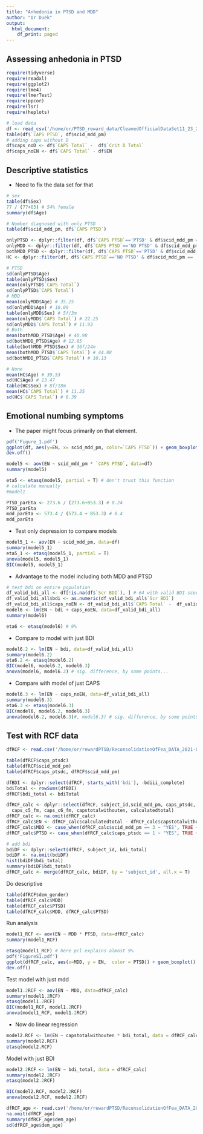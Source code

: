 ```yaml
---
title: "Anhedonia in PTSD and MDD"
author: "Or Duek"
output:
  html_document:
    df_print: paged
---
```


## Assessing anhedonia in PTSD

```r
require(tidyverse)
require(readxl)
require(ggplot2)
require(lme4)
require(lmerTest)
require(ppcor)
require(lsr)
require(heplots)
```

```r
# load data
df <- read_csv('/home/or/PTSD_reward_data/CleanedOfficialDataSet11_23_2020.csv')
table(df$`CAPS PTSD`, df$scid_mdd_pm)
# adding caps without D
df$caps_noD <- df$`CAPS Total` -  df$`Crit D Total`
df$caps_noEN <- df$`CAPS Total` - df$EN
```

## Descriptive statistics
- Need to fix the data set for that

```r
# sex
table(df$Sex)
77 / (77+65) # 54% female
summary(df$Age)
```

```r
# Number diagnosed with only PTSD
table(df$scid_mdd_pm, df$`CAPS PTSD`)

onlyPTSD <- dplyr::filter(df, df$`CAPS PTSD`=='PTSD' & df$scid_mdd_pm == 'No MDD')
onlyMDD <- dplyr::filter(df, df$`CAPS PTSD`=='NO PTSD' & df$scid_mdd_pm == 'Yes MDD')
bothMDD_PTSD <- dplyr::filter(df, df$`CAPS PTSD`=='PTSD' & df$scid_mdd_pm == 'Yes MDD')
HC <- dplyr::filter(df, df$`CAPS PTSD`=='NO PTSD' & df$scid_mdd_pm == 'No MDD')

# PTSD
sd(onlyPTSD$Age)
table(onlyPTSD$Sex)
mean(onlyPTSD$`CAPS Total`)
sd(onlyPTSD$`CAPS Total`)
# MDD
mean(onlyMDD$Age) # 35.25
sd(onlyMDD$Age) # 10.09
table(onlyMDD$Sex) # 5f/3m
mean(onlyMDD$`CAPS Total`) # 22.25
sd(onlyMDD$`CAPS Total`) # 11.93
# Both
mean(bothMDD_PTSD$Age) # 40.98
sd(bothMDD_PTSD$Age) # 12.85
table(bothMDD_PTSD$Sex) # 36f/24m
mean(bothMDD_PTSD$`CAPS Total`) # 44.88
sd(bothMDD_PTSD$`CAPS Total`) # 10.13

# None
mean(HC$Age) # 39.53
sd(HC$Age) # 13.47
table(HC$Sex) # 8f/18m
mean(HC$`CAPS Total`) # 11.25
sd(HC$`CAPS Total`) # 8.39

```
#####################################################################################################
####################################################################################################

## Emotional numbing symptoms 

- The paper might focus primarily on that element.

```r
pdf('Figure_1.pdf')
ggplot(df, aes(y=EN, x= scid_mdd_pm, color=`CAPS PTSD`)) + geom_boxplot() + geom_jitter() + xlab("MDD") + ylab("Emotional Numbing Score") + theme_minimal()
dev.off()
```


```r
model5 <- aov(EN ~ scid_mdd_pm * `CAPS PTSD`, data=df)
summary(model5)

eta5 <- etasq(model5, partial = T) # don't trust this function
# calculate manually
#model1

PTSD_parEta <- 273.6 / (273.6+853.3) # 0.24
PTSD_parEta
mdd_parEta <- 573.4 / (573.4 + 853.3) # 0.4
mdd_parEta
```

- Test only depression to compare models

```r
model5_1 <- aov(EN ~ scid_mdd_pm, data=df)
summary(model5_1)
eta5_1 <- etasq(model5_1, partial = T)
anova(model5, model5_1)
BIC(model5, model5_1)
```
- Advantage to the model including both MDD and PTSD

```r
# test bdi on entire population
df_valid_bdi_all <- df[!is.na(df$`Scr BDI`), ] # 64 with valid BDI scores
df_valid_bdi_all$bdi <- as.numeric(df_valid_bdi_all$`Scr BDI`)
df_valid_bdi_all$caps_noEN <- df_valid_bdi_all$`CAPS Total` -  df_valid_bdi_all$EN
model6 <- lm(EN ~ bdi + caps_noEN, data=df_valid_bdi_all)
summary(model6)

eta6 <- etasq(model6) # 9%
```

- Compare to model with just BDI

```r
model6.2 <- lm(EN ~ bdi, data=df_valid_bdi_all)
summary(model6.2)
eta6.2 <- etasq(model6.2)
BIC(model6, model6.2, model6.3)
anova(model6, model6.2) # sig. difference, by some points...
```

- Compare with model of just CAPS

```r
model6.3 <- lm(EN ~ caps_noEN, data=df_valid_bdi_all)
summary(model6.3)
eta6.3 <- etasq(model6.3)
BIC(model6, model6.2, model6.3)
anova(model6.2, model6.3)#, model6.3) # sig. difference, by some points...
```

## Test with RCF data

```r
dfRCF <- read.csv('/home/or/rewardPTSD/ReconsolidationOfFea_DATA_2021-03-02_1737.csv')

table(dfRCF$caps_ptsdc)
table(dfRCF$scid_mdd_pm)
table(dfRCF$caps_ptsdc, dfRCF$scid_mdd_pm)
```

```r
dfBDI <- dplyr::select(dfRCF, starts_with('bdi'), -bdiii_complete)
bdiTotal <- rowSums(dfBDI)
dfRCF$bdi_total <- bdiTotal

dfRCF_calc <- dplyr::select(dfRCF, subject_id,scid_mdd_pm, caps_ptsdc, caps_c4_im, caps_c5_im, caps_c6_im, caps_c4_fm,
  caps_c5_fm, caps_c6_fm, capstotalwithouten, calculatedtotal)
dfRCF_calc <- na.omit(dfRCF_calc)
dfRCF_calc$EN <- dfRCF_calc$calculatedtotal - dfRCF_calc$capstotalwithouten
dfRCF_calc$MDD <- case_when(dfRCF_calc$scid_mdd_pm == 3 ~ "YES", TRUE ~ "No")
dfRCF_calc$PTSD <- case_when(dfRCF_calc$caps_ptsdc == 1 ~ "YES", TRUE ~ "No")

# add bdi
bdiDF <- dplyr::select(dfRCF, subject_id, bdi_total)
bdiDF <- na.omit(bdiDF)
hist(bdiDF$bdi_total)
summary(bdiDF$bdi_total)
dfRCF_calc <- merge(dfRCF_calc, bdiDF, by = 'subject_id', all.x = T)
```

Do descriptive

```r
table(dfRCF$dem_gender)
table(dfRCF_calc$MDD)
table(dfRCF_calc$PTSD)
table(dfRCF_calc$MDD, dfRCF_calc$PTSD)
```

Run analysis

```r
model1_RCF <- aov(EN ~ MDD * PTSD, data=dfRCF_calc)
summary(model1_RCF)

etasq(model1_RCF) # here pcl explains almost 9%
pdf('FigureS1.pdf')
ggplot(dfRCF_calc, aes(x=MDD, y = EN,  color = PTSD)) + geom_boxplot() + geom_jitter() + ylab("Emotional Numbing Score") + theme_minimal()
dev.off()
```

Test model with just mdd

```r
model1.2RCF <- aov(EN ~ MDD, data=dfRCF_calc)
summary(model1.2RCF)
etasq(model1.2RCF)
BIC(model1_RCF, model1.2RCF)
anova(model1_RCF, model1.2RCF)
```

- Now do linear regression

```r
model2.RCF <- lm(EN ~ capstotalwithouten * bdi_total, data = dfRCF_calc)
summary(model2.RCF)
etasq(model2.RCF)
```

Model with just BDI

```r
model2.2RCF <- lm(EN ~ bdi_total, data = dfRCF_calc)
summary(model2.2RCF)
etasq(model2.2RCF)

BIC(model2.RCF, model2.2RCF)
anova(model2.RCF, model2.2RCF)
```
```r
dfRCF_age <- read.csv('/home/or/rewardPTSD/ReconsolidationOfFea_DATA_2021-03-03_0913.csv')
na.omit(dfRCF_age)
summary(dfRCF_age$dem_age)
sd(dfRCF_age$dem_age)
```

